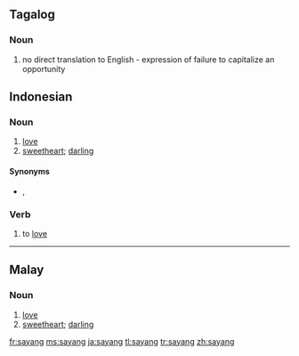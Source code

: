 ==Tagalog==

===Noun===
{{infl|id|noun}}

# no direct translation to English - expression of failure to capitalize an opportunity

==Indonesian==

===Noun===
{{infl|id|noun}}

# [[love]]
# [[sweetheart]]; [[darling]]

====Synonyms====
* {{sense|love}} {{l|id|cinta}}, {{l|id|kasih}}

===Verb===
{{infl|id|verb}}

# to [[love]]

----

==Malay==

===Noun===
{{infl|ms|noun}}

# [[love]]
# [[sweetheart]]; [[darling]]

[[fr:sayang]]
[[ms:sayang]]
[[ja:sayang]]
[[tl:sayang]]
[[tr:sayang]]
[[zh:sayang]]